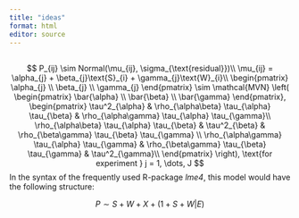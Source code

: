 ```yaml
---
title: "ideas"
format: html
editor: source
---
```


## 


$$
P_{ij} \sim Normal(\mu_{ij}, \sigma_{\text{residual}})\\
\mu_{ij} = \alpha_{j} + \beta_{j}\text{S}_{i} + \gamma_{j}\text{W}_{i}\\
\begin{pmatrix}
\alpha_{j} \\
\beta_{j} \\
\gamma_{j}
\end{pmatrix}
\sim \mathcal{MVN} \left(
\begin{pmatrix}
\bar{\alpha} \\
\bar{\beta} \\
\bar{\gamma}
\end{pmatrix},
\begin{pmatrix}
\tau^2_{\alpha} & \rho_{\alpha\beta} \tau_{\alpha} \tau_{\beta} & \rho_{\alpha\gamma} \tau_{\alpha} \tau_{\gamma}\\
\rho_{\alpha\beta} \tau_{\alpha} \tau_{\beta} & \tau^2_{\beta} & \rho_{\beta\gamma} \tau_{\beta} \tau_{\gamma} \\
\rho_{\alpha\gamma} \tau_{\alpha} \tau_{\gamma} & \rho_{\beta\gamma} \tau_{\beta} \tau_{\gamma} & \tau^2_{\gamma}\\
\end{pmatrix}
\right), \text{for experiment } j = 1, \dots, J
$$
In the syntax of the frequently used R-package *lme4*, this model would have the following structure:

$$
P \sim S + W + X + (1 + S + W | E)
$$